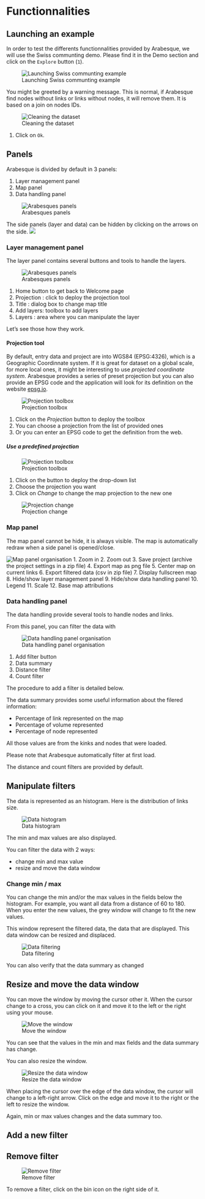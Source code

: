 # Functionnalities

## Launching an example

In order to test the differents functionnalities provided by Arabesque, we will use the Swiss communting demo. 
Please find it in the Demo section and  click on the `Explore` button (`1`).

![Launching Swiss communting example](images/functions/01_functions_launch_swiss_example.png)


You might be greeted by a warning message. This is normal, if Arabesque find nodes
without links or links without nodes, it will remove them. It is based on a 
join on nodes IDs.

![Cleaning the dataset](images/functions/02_functions_swiss_example_warning.png)

1. Click on `Ok`.

## Panels

Arabesque is divided by default in 3 panels:

1. Layer management panel
2. Map panel
3. Data handling panel


![Arabesques panels](images/functions/03_functions_swiss_example_main_window.png)

The side panels (layer and data) can be hidden by clicking on the arrows on the side. ![](images/functions/00_panels_arrow.png)

### Layer management panel

The layer panel contains several buttons and tools to handle the layers.

![Arabesques panels](images/functions/04_functions_swiss_example_layer_panel.png)


1. Home button to get back to Welcome page
2. Projection : click to deploy the projection tool
3. Title : dialog box to change map title
4. Add layers: toolbox to add layers
5. Layers : area where you can manipulate the layer

Let's see those how they work.

#### Projection tool

By default, entry data and project are into WGS84 (EPSG:4326), which is a Geographic Coordinnate system.
If it is great for dataset on a global scale, for more local ones, it might be
interesting to use *projected coordinate system*.
Arabesque provides a series of preset projection but you can also provide an 
EPSG code and the application will look for its definition on the website [epsg.io](https://epsg.io).


![Projection toolbox](images/functions/05_functions_swiss_example_projection_tool.png)

1. Click on the *Projection* button to deploy the toolbox
2. You can choose a projection from the list of provided ones
3. Or you can enter an EPSG code to get the definition from the web.

##### Use a predefined projection

![Projection toolbox](images/functions/05_functions_swiss_example_projection_tool.png)

1. Click on the button to deploy the drop-down list
2. Choose the projection you want
3. Click on *Change* to change the map projection to the new one

![Projection change](images/functions/07_functions_swiss_example_projection_change.png)

### Map panel

The map panel cannot be hide, it is always visible.
The map is automatically redraw when a side panel is opened/close.

![Map panel organisation](images/functions/map_panel/functions_map_panel_general_view.png)
1. Zoom in
2. Zoom out
3. Save project (archive the project settings in a zip file)
4. Export map as png file
5. Center map on current links
6. Export filtered data (csv in zip file)
7. Display fullscreen map
8. Hide/show layer management panel
9. Hide/show data handling panel
10. Legend
11. Scale
12. Base map attributions

### Data handling panel

The data handling provide several tools to handle nodes and links.

From this panel, you can filter the data with 

![Data handling panel organisation](images/functions/data_panel/01_data_panel_organisation.png)


1. Add filter button
2. Data summary
3. Distance filter
4. Count filter

The procedure to add a filter is detailed below.

The data summary provides some useful information about the filered information:

- Percentage of link represented on the map
- Percentage of volume represented
- Percentage of node represented

All those values are from the kinks and nodes that were loaded.

Please note that Arabesque automatically filter at first load.

The distance and count filters are provided by default.

## Manipulate filters

The data is represented as an histogram.
Here is the distribution of links size.

![Data histogram](images/functions/data_panel/03_data_panel_filter_histogram.png)

The min and max values are also displayed.

You can filter the data with 2 ways:

- change min and max value
- resize and move the data window

### Change min / max

You can change the min and/or the max values in the fields below the histogram.
For example, you want all data from a distance of 60 to 180.
When you enter the new values, the grey window will change to fit the new values.

This window represent the filtered data, the data that are displayed.
This data window can be resized and displaced.

![Data filtering](images/functions/data_panel/04_data_panel_filter_min_max.png)

You can also verify that the data summary as changed

## Resize and move the data window

You can move the window by moving the cursor other it. 
When the cursor change to a cross, you can click on it and move it to the left or the right using your mouse.

![Move the window](images/functions/data_panel/05_data_panel_filter_move_window.png)

You can see that the values in the min and max fields and the data summary has change.

You can also resize the window.

![Resize the data window](images/functions/data_panel/06_data_panel_filter_resize_window.png)


When placing the cursor over the edge of the data window, the cursor will change to a left-right arrow.
Click on the edge and move it to the right or the left to resize the window.

Again, min or max values changes and the data summary too. 



## Add a new filter
## Remove filter

![Remove filter](images/functions/data_panel/02_data_panel_remove_filter.png)

To remove a filter, click on the bin icon on the right side of it.